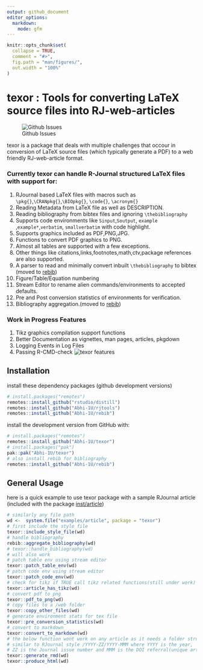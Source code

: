 ```yaml
---
output: github_document
editor_options:
  markdown:
    mode: gfm
---
```


<!-- README.md is generated from README.Rmd. Please edit that file -->

```r
knitr::opts_chunk$set(
  collapse = TRUE,
  comment = "#>",
  fig.path = "man/figures/",
  out.width = "100%"
)
```

# texor : Tools for converting LaTeX source files into RJ-web-articles

<!-- badges: start -->
![Github Issues](https://img.shields.io/github/issues/Abhi-1U/texor?color=orange&logo=github&logoColor=&style=for-the-badge)

<!-- badges: end -->

texor is a package that deals with multiple challenges that occour in conversion of LaTeX source files (which typically generate a PDF) to a web friendly RJ-web-article format. 

### Currently texor can handle R-Journal structured LaTeX files with support for:

1. RJournal based LaTeX files with macros such as `\pkg{}`,`\CRANpkg{}`,`\BIOpkg{}`, `\code{}`, `\acronym{}`
2. Reading Metadata from LaTeX file as well as DESCRIPTION.
3. Reading bibliography from bibtex files and ignoring `\thebibliography`
4. Supports code environments like `Sinput`,`Soutput`, `example` ,`example*`,`verbatim`, `smallverbatim`  with code highlight.
5. Supports graphics included as PDF,PNG,JPG.
6. Functions to convert PDF graphics to PNG.
7. Almost all tables are supported with a few exceptions.
8. Other things like citations,links,footnotes,math,ctv,package references are also supported.
9. A parser to read and minimally convert inbuilt `\thebibliography` to bibtex (moved to [rebib](https://github.com/Abhi-1U/rebib))
10. Figure/Table/Equation numbering
11. Stream Editor to rename alien commands/environments to accepted defaults.
12. Pre and Post conversion statistics of environments for verification.
13. Bibliography aggregation.(moved to [rebib](https://github.com/Abhi-1U/rebib))

### Work in Progress Features

1. Tikz graphics compilation support functions
2. Better Documentation as vignettes, man pages, articles, pkgdown
3. Logging Events in Log Files
4. Passing R-CMD-check
![texor features](man/figures/texor.svg)


## Installation

install these dependency packages (github development versions)

``` r
# install.packages("remotes")
remotes::install_github("rstudio/distill")
remotes::install_github("Abhi-1U/rjtools")
remotes::install_github("Abhi-1U/rebib")
```


install the development version from GitHub with:

``` r
# install.packages("remotes")
remotes::install_github("Abhi-1U/texor")
# install.packages("pak")
pak::pak("Abhi-1U/texor")
# also install rebib for bibliography
remotes::install_github("Abhi-1U/rebib")
```

## General Usage
 here is a quick example to use texor package with a sample RJournal article
(included with the package [inst/article](https://github.com/Abhi-1U/texor/tree/master/inst/examples/article))

``` r
# similarly any file path
wd <-  system.file("examples/article", package = "texor")
# first include the style file
texor::include_style_file(wd)
# handle bibliography
rebib::aggregate_bibliography(wd)
# texor::handle_bibliography(wd)
# will also work
# patch table env using stream editor
texor::patch_table_env(wd)
# patch code env using stream editor
texor::patch_code_env(wd)
# check for tikz if TRUE call tikz related functions(still under work)
texor::article_has_tikz(wd)
# convert pdf to png
texor::pdf_to_png(wd)
# copy files to a /web folder
texor::copy_other_files(wd)
# generate environment stats for tex file
texor::pre_conversion_statistics(wd)
# convert to markdown
texor::convert_to_markdown(wd)
# the below function wont work on any article as it needs a folder structure
# similar to RJournal style /YYYY-ZZ/YYYY-MMM where YYYY is the year, 
# ZZ is the Journal issue number and MMM is the DOI referral(unique article number)
texor::generate_rmd(wd)
texor::produce_html(wd)
```
